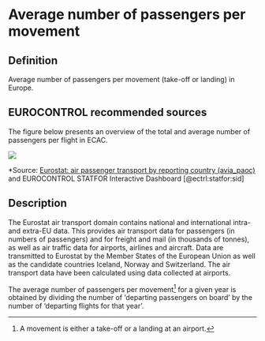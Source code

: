 # Average number of passengers per movement

## Definition
Average number of passengers per movement (take-off or landing) in Europe.


## EUROCONTROL recommended sources

The figure below presents an overview of the total and average number of passengers per flight in ECAC.


![](figures/number_passengers.png){#number-of-passengers}

*Source: [Eurostat: air passenger transport by reporting country (avia_paoc)](http://ec.europa.eu/eurostat/web/transport/data/database) and EUROCONTROL STATFOR 
Interactive Dashboard [@ectrl:statfor:sid]

## Description

The Eurostat air transport domain contains national and international intra- and extra-EU data. This provides air transport data for passengers (in numbers of passengers) and for freight and mail (in thousands of tonnes), as well as air traffic data for airports, airlines and aircraft. Data are transmitted to Eurostat by the Member States of the European Union as well as the candidate countries Iceland, Norway and Switzerland. The air transport data have been calculated using data collected at airports.

The average number of passengers per movement^[A movement is either a take-off or a landing at an airport.] for a given year is obtained by dividing the number of ‘departing passengers on board’ by the number of ‘departing flights for that year’.